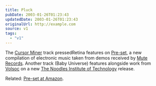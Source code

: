 ```yaml
---
title: Pluck
pubDate: 2003-01-26T01:23:43
updatedDate: 2003-01-26T01:23:43
originalUrl: http://example.com
source: v1
tags:
  - "v1"
---
```


The [Cursor Miner][1] track pressedRetina features on [Pre-set][2], a new compilation of electronic music taken from demos received by [Mute Records][3]. Another track (Baby Universe) features alongside work from [Volsoc][4] on a new [The Noodles Institute of Technology][5] release.

Related: [Pre-set at Amazon][6].

[1]: http://www.cursorminer.com/ "Cursor Miner: shortly appearing in Russia!"
[2]: http://www.mute.com/pre-set/ "Mute Records: Pre-set New Electronic Music"
[3]: http://www.mute.com/
[4]: http://www.volsoc.com
[5]: http://www.squat.com/noodles/3noofi.htm "The Noodles Institute of Technology: Extreme new dance music from Noodles"
[6]: http://www.amazon.co.uk/exec/obidos/ASIN/B00007DX8W/ohsky "Amazon.co.uk: Pre-set New Electronic Music"
